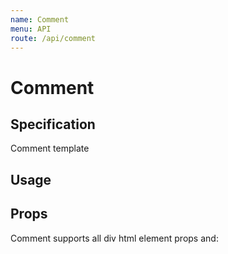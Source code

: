 ```yaml
---
name: Comment
menu: API
route: /api/comment
---
```



# Comment

## Specification

Comment template

## Usage

<Playground>
  <Comment />
</Playground>

## Props

Comment supports all div html element props and:

<Props of={Comment} table={true} />
